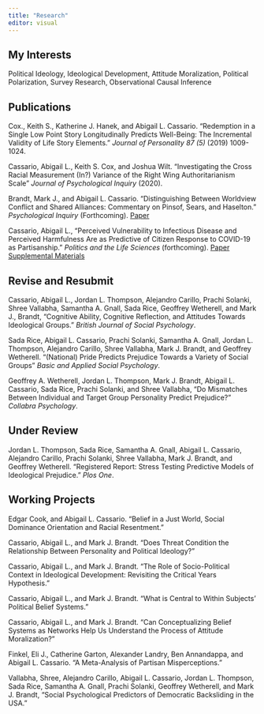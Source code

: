 ```yaml
---
title: "Research"
editor: visual
---
```


## My Interests

Political Ideology, Ideological Development, Attitude Moralization, Political Polarization, Survey Research, Observational Causal Inference

## Publications

Cox., Keith S., Katherine J. Hanek, and Abigail L. Cassario. "Redemption in a Single Low Point Story Longitudinally Predicts Well-Being: The Incremental Validity of Life Story Elements." *Journal of Personality 87 (5)* (2019) 1009-1024.

Cassario, Abigail L., Keith S. Cox, and Joshua Wilt. "Investigating the Cross Racial Measurement (In?) Variance of the Right Wing Authoritarianism Scale" *Journal of* *Psychological Inquiry* (2020).

Brandt, Mark J., and Abigail L. Cassario. "Distinguishing Between Worldview Conflict and Shared Alliances: Commentary on Pinsof, Sears, and Haselton." *Psychological Inquiry* (Forthcoming). <a href="comment_brandt-cassario_psyarxiv.pdf">Paper</a>

Cassario, Abigail L., "Perceived Vulnerability to Infectious Disease and Perceived Harmfulness Are as Predictive of Citizen Response to COVID-19 as Partisanship." *Politics and the Life Sciences* (forthcoming). <a href="PVD_shortened_intro_PLS_new_pdf.pdf">Paper</a> <a href="PVDHarmAppendixPLS_pdf.pdf">Supplemental Materials</a>

## Revise and Resubmit

Cassario, Abigail L., Jordan L. Thompson, Alejandro Carillo, Prachi Solanki, Shree Vallabha, Samantha A. Gnall, Sada Rice, Geoffrey Wetherell, and Mark J., Brandt, "Cognitive Ability, Cognitive Reflection, and Attitudes Towards Ideological Groups." *British Journal of Social Psychology*.

Sada Rice, Abigail L. Cassario, Prachi Solanki, Samantha A. Gnall, Jordan L. Thompson, Alejandro Carillo, Shree Vallabha, Mark J. Brandt, and Geoffrey Wetherell. "(National) Pride Predicts Prejudice Towards a Variety of Social Groups" *Basic and Applied Social Psychology*.

Geoffrey A. Wetherell, Jordan L. Thompson, Mark J. Brandt, Abigail L. Cassario, Sada Rice, Prachi Solanki, and Shree Vallabha, "Do Mismatches Between Individual and Target Group Personality Predict Prejudice?" *Collabra Psychology*.

## Under Review

Jordan L. Thompson, Sada Rice, Samantha A. Gnall, Abigail L. Cassario, Alejandro Carillo, Prachi Solanki, Shree Vallabha, Mark J. Brandt, and Geoffrey Wetherell. "Registered Report: Stress Testing Predictive Models of Ideological Prejudice." *Plos One*.

## Working Projects

Edgar Cook, and Abigail L. Cassario. "Belief in a Just World, Social Dominance Orientation and Racial Resentment."

Cassario, Abigail L., and Mark J. Brandt. "Does Threat Condition the Relationship Between Personality and Political Ideology?"

Cassario, Abigail L., and Mark J. Brandt. "The Role of Socio-Political Context in Ideological Development: Revisiting the Critical Years Hypothesis."

Cassario, Abigail L., and Mark J. Brandt. "What is Central to Within Subjects' Political Belief Systems."

Cassario, Abigail L., and Mark J. Brandt. "Can Conceptualizing Belief Systems as Networks Help Us Understand the Process of Attitude Moralization?"

Finkel, Eli J., Catherine Garton, Alexander Landry, Ben Annandappa, and Abigail L. Cassario. "A Meta-Analysis of Partisan Misperceptions."

Vallabha, Shree, Alejandro Carillo, Abigail L. Cassario, Jordan L. Thompson, Sada Rice, Samantha A. Gnall, Prachi Solanki, Geoffrey Wetherell, and Mark J. Brandt, "Social Psychological Predictors of Democratic Backsliding in the USA."
